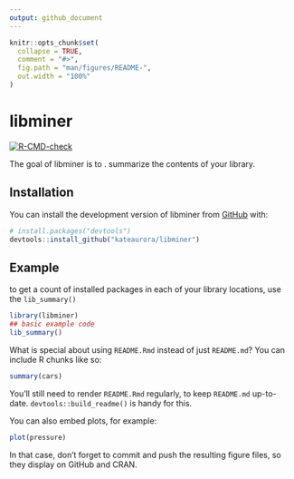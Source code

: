 ```yaml
---
output: github_document
---
```


<!-- README.md is generated from README.Rmd. Please edit that file -->

```r
knitr::opts_chunk$set(
  collapse = TRUE,
  comment = "#>",
  fig.path = "man/figures/README-",
  out.width = "100%"
)
```

# libminer

<!-- badges: start -->
[![R-CMD-check](https://github.com/kateaurora/libminer/actions/workflows/R-CMD-check.yaml/badge.svg)](https://github.com/kateaurora/libminer/actions/workflows/R-CMD-check.yaml)
<!-- badges: end -->

The goal of libminer is to . summarize the contents of your library.

## Installation

You can install the development version of libminer from [GitHub](https://github.com/) with:

``` r
# install.packages("devtools")
devtools::install_github("kateaurora/libminer")
```

## Example

to get a count of installed packages in each of your library locations, use the `lib_summary()`
```r
library(libminer)
## basic example code
lib_summary()
```

What is special about using `README.Rmd` instead of just `README.md`? You can include R chunks like so:

```r
summary(cars)
```

You'll still need to render `README.Rmd` regularly, to keep `README.md` up-to-date. `devtools::build_readme()` is handy for this.

You can also embed plots, for example:

```r
plot(pressure)
```

In that case, don't forget to commit and push the resulting figure files, so they display on GitHub and CRAN.
